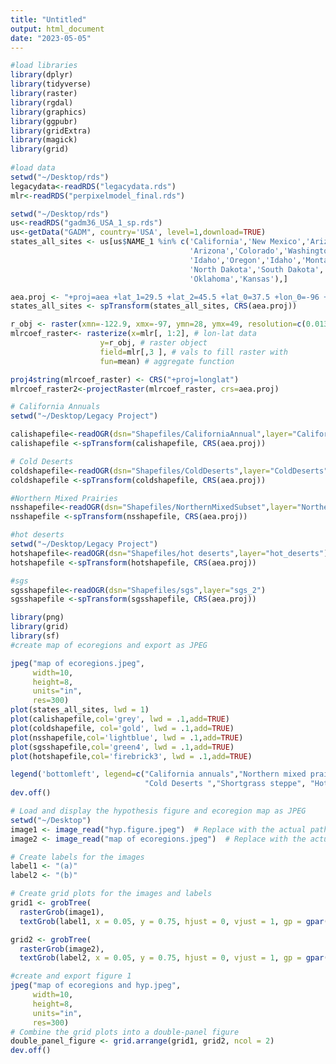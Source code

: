 ```yaml
---
title: "Untitled"
output: html_document
date: "2023-05-05"
---
```


```r
#load libraries
library(dplyr)
library(tidyverse)
library(raster)
library(rgdal)
library(graphics)
library(ggpubr)
library(gridExtra)
library(magick)
library(grid)
 
#load data
setwd("~/Desktop/rds")
legacydata<-readRDS("legacydata.rds")
mlr<-readRDS("perpixelmodel_final.rds")
```

```r
setwd("~/Desktop/rds")
us<-readRDS("gadm36_USA_1_sp.rds") 
us<-getData("GADM", country='USA', level=1,download=TRUE)
states_all_sites <- us[us$NAME_1 %in% c('California','New Mexico','Arizona','Utah',
                                        'Arizona','Colorado','Washington','Wyoming',
                                        'Idaho','Oregon','Idaho','Montana','Texas',
                                        'North Dakota','South Dakota','Nebraska',
                                        'Oklahoma','Kansas'),]

aea.proj <- "+proj=aea +lat_1=29.5 +lat_2=45.5 +lat_0=37.5 +lon_0=-96 +x_0=0 +y_0=0 +ellps=GRS80 +datum=NAD83 +units=m +no_defs"
states_all_sites <- spTransform(states_all_sites, CRS(aea.proj))
```

```r
r_obj <- raster(xmn=-122.9, xmx=-97, ymn=28, ymx=49, resolution=c(0.01347473, 0.01347473))
mlrcoef_raster<- rasterize(x=mlr[, 1:2], # lon-lat data
                    y=r_obj, # raster object
                    field=mlr[,3 ], # vals to fill raster with
                    fun=mean) # aggregate function
```

```r
proj4string(mlrcoef_raster) <- CRS("+proj=longlat")
mlrcoef_raster2<-projectRaster(mlrcoef_raster, crs=aea.proj)
```

```r
# California Annuals
setwd("~/Desktop/Legacy Project")

calishapefile<-readOGR(dsn="Shapefiles/CaliforniaAnnual",layer="CaliforniaAnnual")
calishapefile <-spTransform(calishapefile, CRS(aea.proj))

# Cold Deserts
coldshapefile<-readOGR(dsn="Shapefiles/ColdDeserts",layer="ColdDeserts")
coldshapefile <-spTransform(coldshapefile, CRS(aea.proj))

#Northern Mixed Prairies 
nsshapefile<-readOGR(dsn="Shapefiles/NorthernMixedSubset",layer="NorthernMixedSubset")
nsshapefile <-spTransform(nsshapefile, CRS(aea.proj))

#hot deserts
setwd("~/Desktop/Legacy Project")
hotshapefile<-readOGR(dsn="Shapefiles/hot deserts",layer="hot_deserts")
hotshapefile <-spTransform(hotshapefile, CRS(aea.proj))

#sgs
sgsshapefile<-readOGR(dsn="Shapefiles/sgs",layer="sgs_2")
sgsshapefile <-spTransform(sgsshapefile, CRS(aea.proj))
```




```r
library(png)
library(grid)
library(sf)
#create map of ecoregions and export as JPEG

jpeg("map of ecoregions.jpeg",
     width=10,
     height=8,
     units="in",
     res=300)
plot(states_all_sites, lwd = 1)
plot(calishapefile,col='grey', lwd = .1,add=TRUE)
plot(coldshapefile, col='gold', lwd = .1,add=TRUE)
plot(nsshapefile,col='lightblue', lwd = .1,add=TRUE)
plot(sgsshapefile,col='green4', lwd = .1,add=TRUE)
plot(hotshapefile,col='firebrick3', lwd = .1,add=TRUE)

legend('bottomleft', legend=c("California annuals","Northern mixed prairies",
                              "Cold Deserts ","Shortgrass steppe", "Hot deserts"),fill=c("grey", "lightblue","gold","green4","firebrick3"),cex=1.60,box.lty = 0)
dev.off()
```

```r
# Load and display the hypothesis figure and ecoregion map as JPEG
setwd("~/Desktop")
image1 <- image_read("hyp.figure.jpeg")  # Replace with the actual path to your first image
image2 <- image_read("map of ecoregions.jpeg")  # Replace with the actual path to your second image

# Create labels for the images
label1 <- "(a)"
label2 <- "(b)"

# Create grid plots for the images and labels
grid1 <- grobTree(
  rasterGrob(image1),
  textGrob(label1, x = 0.05, y = 0.75, hjust = 0, vjust = 1, gp = gpar(fontsize = 14)))

grid2 <- grobTree(
  rasterGrob(image2),
  textGrob(label2, x = 0.05, y = 0.75, hjust = 0, vjust = 1, gp = gpar(fontsize = 14)))

#create and export figure 1
jpeg("map of ecoregions and hyp.jpeg",
     width=10,
     height=8,
     units="in",
     res=300)
# Combine the grid plots into a double-panel figure
double_panel_figure <- grid.arrange(grid1, grid2, ncol = 2)
dev.off()
```




